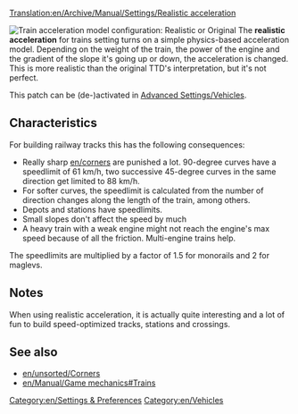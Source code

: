 [[Translation:en/Archive/Manual/Settings/Realistic acceleration]]

[[File:en/Realistic acceleration config.png|frame|right|Train acceleration model configuration: ''Realistic'' or ''Original'']]
The '''realistic acceleration''' for trains setting turns on a simple physics-based acceleration model. Depending on the weight of the train, the power of the engine and the gradient of the slope it's going up or down, the acceleration is changed. This is more realistic than the original TTD's interpretation, but it's not perfect.

This patch can be (de-)activated in [[en/Archive/Manual/Settings/Advanced Settings/Vehicles#Train acceleration model|Advanced Settings/Vehicles]].

==Characteristics==
For building railway tracks this has the following consequences:
* Really sharp [[en/corners]] are punished a lot. 90-degree curves have a speedlimit of 61 km/h, two successive 45-degree curves in the same direction get limited to 88 km/h.
* For softer curves, the speedlimit is calculated from the number of direction changes along the length of the train, among others.
* Depots and stations have speedlimits.
* Small slopes don't affect the speed by much
* A heavy train with a weak engine might not reach the engine's max speed because of all the friction. Multi-engine trains help.

The speedlimits are multiplied by a factor of 1.5 for monorails and 2 for maglevs.

==Notes==
When using realistic acceleration, it is actually quite interesting and a lot of fun to build speed-optimized tracks, stations and crossings.

==See also==
* [[en/unsorted/Corners]]
* [[en/Manual/Game mechanics#Trains]]

[[Category:en/Settings & Preferences]]
[[Category:en/Vehicles]]